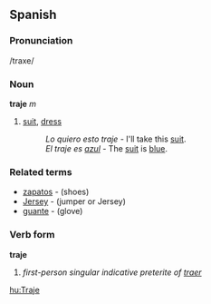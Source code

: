 ==Spanish==
===Pronunciation===
/traxe/
===Noun===
'''traje''' ''m''

# [[suit]], [[dress]]
#: ''Lo quiero esto traje'' - I'll take this [[suit]].
#: ''El traje es [[azul]]'' - The [[suit]] is [[blue]].

===Related terms===
*[[zapato]]s - (shoes)
*[[Jersey]] - (jumper or Jersey)
*[[guante]] - (glove)

===Verb form===
'''traje'''

# ''first-person singular indicative preterite of [[traer]]''

[[hu:Traje]]
